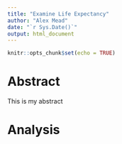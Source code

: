 ```yaml
---
title: "Examine Life Expectancy"
author: "Alex Mead"
date: "`r Sys.Date()`"
output: html_document
---
```


```r
knitr::opts_chunk$set(echo = TRUE)
```

# Abstract

This is my abstract

# Analysis


